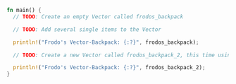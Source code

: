 ```rust
fn main() {
  // TODO: Create an empty Vector called frodos_backpack

  // TODO: Add several single items to the Vector

  println!("Frodo's Vector-Backpack: {:?}", frodos_backpack);

  // TODO: Create a new Vector called frodos_backpack_2, this time using a macro

  println!("Frodo's Vector-Backpack: {:?}", frodos_backpack_2);
}
```